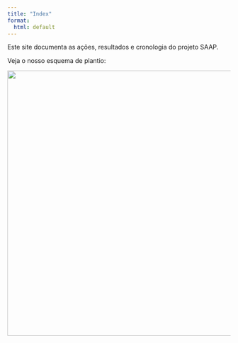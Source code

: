 ```yaml
---
title: "Index"
format:
  html: default
---
```


Este site documenta as ações, resultados e cronologia do projeto SAAP.

Veja o nosso esquema de plantio:

![](./imagens/esquema_plantio.jpg){width=600px}
